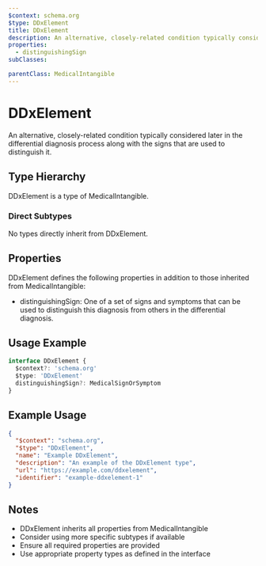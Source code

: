 ```yaml
---
$context: schema.org
$type: DDxElement
title: DDxElement
description: An alternative, closely-related condition typically considered later in the differential diagnosis process along with the signs that are used to distinguish it.
properties:
  - distinguishingSign
subClasses:

parentClass: MedicalIntangible
---
```


# DDxElement

An alternative, closely-related condition typically considered later in the differential diagnosis process along with the signs that are used to distinguish it.

## Type Hierarchy

DDxElement is a type of MedicalIntangible.

### Direct Subtypes

No types directly inherit from DDxElement.

## Properties

DDxElement defines the following properties in addition to those inherited from MedicalIntangible:

- distinguishingSign: One of a set of signs and symptoms that can be used to distinguish this diagnosis from others in the differential diagnosis.

## Usage Example

```typescript
interface DDxElement {
  $context?: 'schema.org'
  $type: 'DDxElement'
  distinguishingSign?: MedicalSignOrSymptom
}
```

## Example Usage

```json
{
  "$context": "schema.org",
  "$type": "DDxElement",
  "name": "Example DDxElement",
  "description": "An example of the DDxElement type",
  "url": "https://example.com/ddxelement",
  "identifier": "example-ddxelement-1"
}
```

## Notes

- DDxElement inherits all properties from MedicalIntangible
- Consider using more specific subtypes if available
- Ensure all required properties are provided
- Use appropriate property types as defined in the interface
